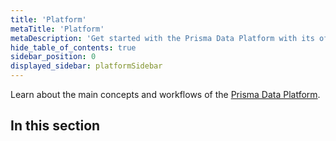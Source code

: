 ```yaml
---
title: 'Platform'
metaTitle: 'Platform'
metaDescription: 'Get started with the Prisma Data Platform with its official documentation, and learn more about its features with reference documentation, guides, and more.'
hide_table_of_contents: true
sidebar_position: 0
displayed_sidebar: platformSidebar
---
```


<TopBlock>

Learn about the main concepts and workflows of the [Prisma Data Platform](https://www.prisma.io/data-platform/).

</TopBlock>

## In this section

<Subsections depth="3" />
